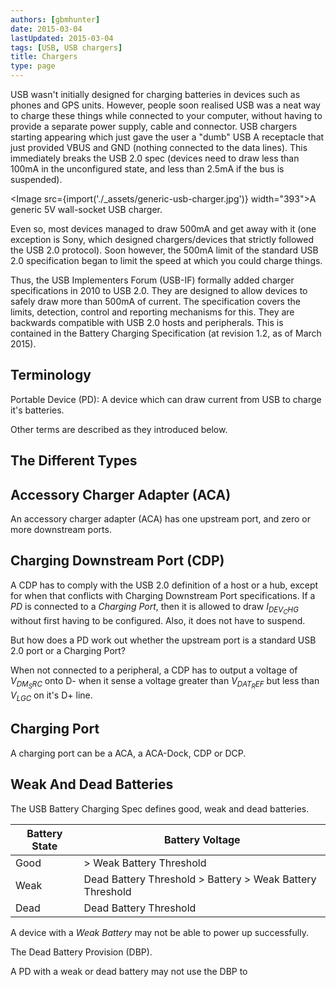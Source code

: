 ```yaml
---
authors: [gbmhunter]
date: 2015-03-04
lastUpdated: 2015-03-04
tags: [USB, USB chargers]
title: Chargers
type: page
---
```


USB wasn't initially designed for charging batteries in devices such as phones and GPS units. However, people soon realised USB was a neat way to charge these things while connected to your computer, without having to provide a separate power supply, cable and connector. USB chargers starting appearing which just gave the user a "dumb" USB A receptacle that just provided VBUS and GND (nothing connected to the data lines). This immediately breaks the USB 2.0 spec (devices need to draw less than 100mA in the unconfigured state, and less than 2.5mA if the bus is suspended).

<Image src={import('./_assets/generic-usb-charger.jpg')} width="393">A generic 5V wall-socket USB charger.</Image>

Even so, most devices managed to draw 500mA and get away with it (one exception is Sony, which designed chargers/devices that strictly followed the USB 2.0 protocol). Soon however, the 500mA limit of the standard USB 2.0 specification began to limit the speed at which you could charge things.

Thus, the USB Implementers Forum (USB-IF) formally added charger specifications in 2010 to USB 2.0. They are designed to allow devices to safely draw more than 500mA of current. The specification covers the limits, detection, control and reporting mechanisms for this. They are backwards compatible with USB 2.0 hosts and peripherals. This is contained in the Battery Charging Specification (at revision 1.2, as of March 2015).

## Terminology

Portable Device (PD): A device which can draw current from USB to charge it's batteries.

Other terms are described as they introduced below.

## The Different Types

## Accessory Charger Adapter (ACA)

An accessory charger adapter (ACA) has one upstream port, and zero or more downstream ports.

## Charging Downstream Port (CDP)

A CDP has to comply with the USB 2.0 definition of a host or a hub, except for when that conflicts with Charging Downstream Port specifications. If a _PD_ is connected to a _Charging Port_, then it is allowed to draw $I_{DEV_CHG}$ without first having to be configured. Also, it does not have to suspend.

But how does a PD work out whether the upstream port is a standard USB 2.0 port or a Charging Port?

When not connected to a peripheral, a CDP has to output a voltage of $V_{DM_SRC}$ onto D- when it sense a voltage greater than $V_{DAT_REF}$ but less than $V_{LGC}$ on it's D+ line.

## Charging Port

A charging port can be a ACA, a ACA-Dock, CDP or DCP.

## Weak And Dead Batteries

The USB Battery Charging Spec defines good, weak and dead batteries.

<table>
    <thead>
        <tr>
            <th>Battery State</th>
            <th>Battery Voltage</th>
        </tr>
    </thead>
<tbody >
<tr >
<td>Good</td>
<td >> Weak Battery Threshold</td>
</tr>
<tr>
<td>Weak</td>
<td>Dead Battery Threshold > Battery > Weak Battery Threshold</td>
</tr>
<tr>
<td>Dead</td>
<td>Dead Battery Threshold</td>
</tr>
</tbody>
</table>

A device with a _Weak Battery_ may not be able to power up successfully.

The Dead Battery Provision (DBP).

A PD with a weak or dead battery may not use the DBP to
